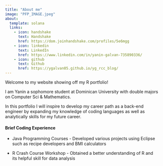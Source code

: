 ```yaml
---
title: "About me"
image: "PFP_IMAGE.jpeg"
about:
  template: solana
  links:
    - icon: handshake
      text: Handshake
      href: https://dom.joinhandshake.com/profiles/5e6mgg
    - icon: linkedin
      text: LinkedIn
      href: https://www.linkedin.com/in/yanin-galvan-735890336/
    - icon: github
      text: Github
      href: https://ygalvan05.github.io/yg_rcc_blog/
---
```


Welcome to my website showing off my R portfolio!

I am Yanin a sophomore student at Dominican University with double majors on Computer Sci & Mathematics.

In this portfolio I will inspire to develop my career path as a back-end engineer by expanding my knowledge of coding languages as well as analytically skills for my future career.

#### Brief Coding Experience

-   Java Programming Courses - Developed various projects using Eclipse such as recipe developers and BMI calculators

-   R Crash Course Workshop - Obtained a better understanding of R and its helpful skill for data analysis

```r


```
